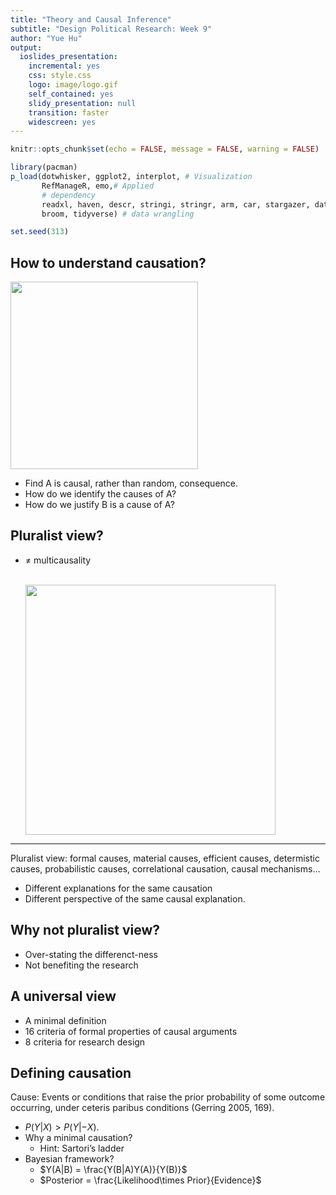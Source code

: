 ```yaml
---
title: "Theory and Causal Inference"
subtitle: "Design Political Research: Week 9"
author: "Yue Hu"
output:
  ioslides_presentation:
    incremental: yes
    css: style.css
    logo: image/logo.gif
    self_contained: yes
    slidy_presentation: null
    transition: faster
    widescreen: yes
---
```



```r
knitr::opts_chunk$set(echo = FALSE, message = FALSE, warning = FALSE)

library(pacman)
p_load(dotwhisker, ggplot2, interplot, # Visualization
       RefManageR, emo,# Applied
       # dependency
       readxl, haven, descr, stringi, stringr, arm, car, stargazer, data.table,
       broom, tidyverse) # data wrangling

set.seed(313)
```

## How to understand causation?

<div class="centered">
<img src="image/causation.gif" height = 300 />
</div>

* Find A is causal, rather than random, consequence.
* How do we identify the causes of A?
* How do we justify B is a cause of A?


## Pluralist view?

* $\neq$ multicausality<br><br><div class="centered">
<img src="image/multicausal.jpg" height = 400 />
</div>

----

Pluralist view: formal causes, material causes, efficient causes, determistic causes, probabilistic causes, correlational causation, causal mechanisms...

* Different explanations for the same causation
* Different perspective of the same causal explanation.

## Why not pluralist view?

* Over-stating the differenct-ness
* Not benefiting the research

## A universal view

* A minimal definition
* 16 criteria of formal properties of causal arguments
* 8 criteria for research design

## Defining causation

Cause: Events or conditions that raise the prior probability of some outcome occurring, under ceteris paribus conditions (Gerring 2005, 169).

* $P(Y|X) > P(Y|-X).$
* Why a minimal causation?
    + Hint: Sartori's ladder
* Bayesian framework?
    + $Y(A|B) = \frac{Y(B|A)Y(A)}{Y(B)}$
    + $Posterior = \frac{Likelihood\times Prior}{Evidence}$


